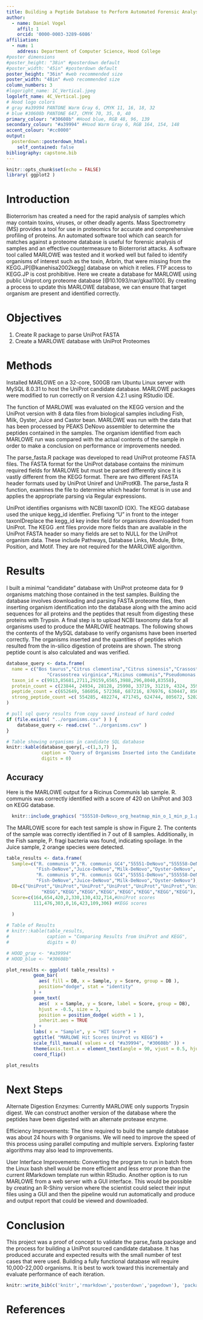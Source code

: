```yaml
---
title: Building a Peptide Database to Perform Automated Forensic Analysis of Toxins using Mass Spectrometry
author:
  - name: Daniel Vogel
    affil: 1
    orcid: '0000-0003-3289-6086'
affiliation:
  - num: 1
    address: Department of Computer Science, Hood College
#poster dimensions
#poster_height: "38in" #posterdown default    
#poster_width: "45in" #posterdown default
poster_height: "36in" #web recommended size
poster_width: "48in" #web recommended size
column_numbers: 3
#logoright_name: 1C_Vertical.jpeg
logoleft_name: 4C_Vertical.jpeg
# Hood logo colors
# gray #a39994 PANTONE Warm Gray 6, CMYK 11, 16, 18, 32
# blue #30608b PANTONE 647, CMYK 70, 35, 0, 40
primary_colour: "#30608b" #Hood blue, RGB 48, 96, 139
secondary_colour: "#a39994" #Hood Warm Gray 6, RGB 164, 154, 148
accent_colour: "#cc0000"
output: 
  posterdown::posterdown_html:
    self_contained: false
bibliography: capstone.bib
---
```


```r
knitr::opts_chunk$set(echo = FALSE)
library( ggplot2 )

```
# Introduction
Bioterrorism has created a need for the rapid analysis of samples which may contain toxins, viruses, or other deadly agents. Mass Spectrometry (MS) provides a tool for use in proteomics for accurate and comprehensive profiling of proteins. An automated software tool which can search for matches against a proteome database is useful for forensic analysis of samples and an effective countermeasure to Bioterrorist attacks. A software tool called MARLOWE was tested and it worked well but failed to identify organisms of interest such as the toxin, Arbrin, that were missing from the KEGG.JP[@kanehisa2002kegg] database on which it relies. FTP access to KEGG.JP is cost prohibitive. Here we create a database for MARLOWE using public Uniprot.org proteome database [@10.1093/nar/gkaa1100]. By creating a process to update this MARLOWE database, we can ensure that target organism are present and identified correctly.

# Objectives
1. Create R package to parse UniProt FASTA
2. Create a MARLOWE database with UniProt Proteomes

# Methods
Installed MARLOWE on a 32-core, 500GB ram Ubuntu Linux server with MySQL 8.0.31 to host the UniProt candidate database. MARLOWE packages were modified to run correctly on R version 4.2.1 using RStudio IDE.

The function of MARLOWE was evaluated on the KEGG version and the UniProt version with 8 data files from biological samples including Fish, Milk, Oyster, Juice and Castor bean. MARLOWE was run with the data that has been processed by PEAKS DeNovo assembler to determine the peptides contained in the samples. The organism identified from each MARLOWE run was compared with the actual contents of the sample in order to make a conclusion on performance or improvements needed.

The parse_fasta.R package was developed to read UniProt proteome FASTA files.  The FASTA format for the UniProt database contains the minimum required fields for MARLOWE but must be parsed differently since it is vastly different from the KEGG format. There are two different FASTA header formats used by UniProt Uniref and UniProtKB. The parse_fasta R function, examines the file to determine which header format is in use and applies the appropriate parsing via Regular expressions. 

UniProt identifies organisms with NCBI taxonID (OX). The KEGG database used the unique kegg_id identfier.  Prefixing "U" in front to the integer taxonIDreplace the kegg_id key index field for organisms downloaded from UniProt. The KEGG .ent files provide more fields than are available in the UniProt FASTA header so many fields are set to NULL for the UniProt organism data. These include Pathways, Database Links, Module, Brite, Position, and Motif. They are not required for the MARLOWE algorithm.

# Results
I built a minimal "candidate" database with UniProt proteome data for 9 organisms matching those contained in the test samples. Building the database involves downloading and parsing FASTA proteome files, then inserting organism identification into the database along with the amino acid sequences for all proteins and the peptides that result from digesting these proteins with Trypsin. A final step is to upload NCBI taxonomy data for all organisms used to produce the MARLOWE heatmaps. The following shows the contents of the MySQL database to verify organisms have been inserted correctly. The organisms inserted and the quantities of peptides which resulted from the in-silico digestion of proteins are shown. The strong peptide count is also calculated and was verified.
```r

database_query <- data.frame(
  name = c("Bos taurus","Citrus clementina","Citrus sinensis","Crassostrea gigas",
               "Crassostrea virginica","Ricinus communis","Pseudomonas fragi","Salvelinus namaycush","Chlamydia pneumoniae"),
  taxon_id = c(9913,85681,2711,29159,6565,3988,296,8040,83558),
  protein_count = c(23844, 24934, 28128, 25998, 33719, 31219, 4324, 35973, 1052 ),
  peptide_count = c(652649, 586056, 572368, 687216, 876976, 630447, 85668, 696618, 23031),
  strong_peptide_count =c( 554285, 482274, 471745, 624744, 805672, 520219, 76797, 599782, 20258 )
)

# pull sql query results from copy saved instead of hard coded
if (file.exists( "../organisms.csv" ) ) {
    database_query <- read.csv( "../organisms.csv" )
}

# Table showing organisms in candidate SQL database 
knitr::kable(database_query[,-c(1,3,7) ], 
             caption = "Query of Organisms Inserted into the Candidate Database",
             digits = 0) 
```
## Accuracy
Here is the MARLOWE output for a Ricinus Communis lab sample. R. communis was correctly identified with a score of 420 on UniProt and 303 on KEGG database.
```r
  knitr::include_graphics( "555510-DeNovo_org_heatmap_min_o_1_min_p_1.png" )
```
The MARLOWE score for each test sample is show in Figure 2. The contents of the sample was correctly identified in 7 out of 8 samples. Additionally, in the Fish sample,
P. fragi bacteria was found, indicating spoilage. In the Juice sample, 2 orange species were detected.

```r

table_results <- data.frame( 
  Sample=c("R. communis 9","R. communis GC4","55551-DeNovo","555558-DeNovo",
           "Fish-DeNove","Juice-DeNovo","Milk-DeNovo","Oyster-DeNovo",
           "R. communis 9","R. communis GC4","55551-DeNovo","555558-DeNovo",
           "Fish-DeNove","Juice-DeNovo","Milk-DeNovo","Oyster-DeNovo"),
  DB=c("UniProt","UniProt","UniProt","UniProt","UniProt","UniProt","UniProt","UniProt",
             "KEGG","KEGG","KEGG","KEGG","KEGG","KEGG","KEGG","KEGG"),
  Score=c(164,654,420,2,330,130,432,714,#UniProt scores
          111,476,303,0,16,423,109,306) #KEGG scores
  
  )

# Table of Results 
# knitr::kable(table_results,
#              caption = "Comparing Results from UniProt and KEGG", 
#              digits = 0) 

# HOOD_gray <- "#a39994"
# HOOD_blue <- "#30608b"

plot_results <- ggplot( table_results) +  
          geom_bar( 
            aes( fill = DB, x = Sample, y = Score, group = DB ),
            position="dodge", stat = "identity"
          ) +
          geom_text(
            aes(  x = Sample, y = Score, label = Score, group = DB), 
            hjust = -0.5, size = 3,
            position = position_dodge( width = 1 ),
            inherit.aes = TRUE
          ) +
          labs( x = "Sample", y = "HIT Score") +
          ggtitle( "MARLOWE Hit Scores UniProt vs KEGG") +
          scale_fill_manual( values = c( "#a39994", "#30608b" )) +
          theme(axis.text.x = element_text(angle = 90, vjust = 0.5, hjust=1)) +
          coord_flip()

plot_results

```
# Next Steps
Alternate Digestion Enzymes:
Currently MARLOWE only supports Trypsin digest. We can construct another version of the database where the peptides have been digested with an alternate protease enzyme.

Efficiency Improvements:
The time required to build the sample database was about 24 hours with 9 organisms. We will need to improve the speed of this process using parallel computing and multiple servers. Exploring faster algorithms may also lead to improvements.

User Interface Improvements:
Converting the program to run in batch from the Linux bash shell would be more efficient and less error prone than the current RMarkdown template run within RStudio.
Another option is to run MARLOWE from a web server with a GUI interface. This would be possible by creating an R-Shiny version where the scientist could select their input files using a GUI and then the pipeline would run automatically and produce and output report that could be viewed and downloaded.

# Conclusion
This project was a proof of concept to validate the parse_fasta package and the process for building a UniProt sourced candidate database.
It has produced accurate and expected results with the small number of test cases that were used. Building a fully functional database will require 10,000-22,000 organisms. It is best to work toward this incrementaly and evaluate performance of each iteration. 
```r
knitr::write_bib(c('knitr','rmarkdown','posterdown','pagedown'), 'packages.bib')
```

# References
